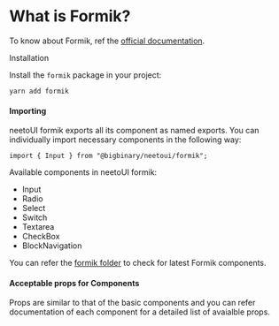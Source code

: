 
<Meta title="Introduction/Formik" />

<style>{`
  .subheading {
    --mediumdark: '#49545c';
    font-weight: 900;
    font-size: 13px;
    color: #49545c;
    letter-spacing: 2px;
    line-height: 24px;
    text-transform: uppercase;
    margin-bottom: 12px;
    margin-top: 40px;
  }

  .tip {
    display: inline-block;
    border-radius: 1em;
    font-size: 11px;
    line-height: 12px;
    font-weight: 700;
    background: #2f3941;
    color: #fff;
    padding: 4px 12px;
    margin-right: 10px;
    vertical-align: top;
  }

  .tip-wrapper {
    font-size: 13px;
    line-height: 20px;
    margin-top: 40px;
    margin-bottom: 40px;
  }

  .tip-wrapper code {
    font-size: 12px;
    display: inline-block;
  }


`}</style>

# What is Formik?

To know about Formik, ref the [official documentation](https://formik.org/docs/overview).

<div className="subheading">Installation</div>

Install the `formik` package in your project:

```
yarn add formik
```

#### Importing

neetoUI formik exports all its component as named exports. You can individually import necessary components in the following way:

```
import { Input } from "@bigbinary/neetoui/formik";
```

Available components in neetoUI formik:

- Input
- Radio
- Select
- Switch
- Textarea
- CheckBox
- BlockNavigation

You can refer the [formik folder](https://github.com/bigbinary/neeto-ui/tree/master/lib/components/formik) to check for latest Formik components.

#### Acceptable props for Components

Props are similar to that of the basic components and you can refer documentation of each component for a detailed list of avaialble props.
